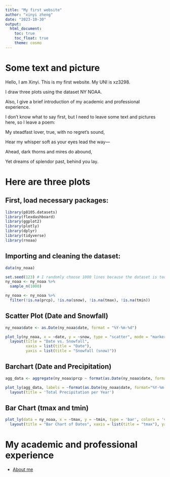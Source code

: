 ```yaml
---
title: "My first website"
author: "xinyi zheng"
date: "2023-10-30"
output: 
  html_document:
    toc: true
    toc_float: true
    theme: cosmo
---
```

# Some text and picture
Hello, I am Xinyi. This is my first website. My UNI is xz3298. 

I draw three plots using the dataset NY NOAA. 

Also, I give a brief introduction of my academic and professional experience.

I don’t know what to say first, but I need to leave some text and pictures here, so I leave a poem:


My steadfast lover, true, with no regret's sound,

Hear my whisper soft as your eyes lead the way—

Ahead, dark thorns and mires do abound,

Yet dreams of splendor past, behind you lay.

# Here are three plots
## First, load necessary packages:
```r
library(p8105.datasets)
library(flexdashboard)
library(ggplot2)
library(plotly)
library(dplyr)
library(tidyverse)
library(rnoaa)
```
## Importing and cleaning the dataset:
```r
data(ny_noaa)

set.seed(123) # I randomly choose 1000 lines because the dataset is too large
ny_noaa <- ny_noaa %>%
  sample_n(1000)

ny_noaa <- ny_noaa %>%
  filter(!is.na(prcp), !is.na(snow), !is.na(tmax), !is.na(tmin))
```

## Scatter Plot (Date and Snowfall)
```r
ny_noaa$date <- as.Date(ny_noaa$date, format = "%Y-%m-%d")

plot_ly(ny_noaa, x = ~date, y = ~snow, type = "scatter", mode = "markers") %>%
  layout(title = "Date vs. Snowfall",
         xaxis = list(title = "Date"),
         yaxis = list(title = "Snowfall (snow)"))
```

## Barchart (Date and Precipitation)
```r
agg_data <- aggregate(ny_noaa$prcp ~ format(as.Date(ny_noaa$date, format="%Y-%m-%d"), "%Y"), FUN=sum)

plot_ly(agg_data, labels = ~format(as.Date(ny_noaa$date, format="%Y-%m-%d"), "%Y"), values = ~ny_noaa$prcp, type = 'pie') %>%
  layout(title = 'Total Precipitation per Year')
```

## Bar Chart (tmax and tmin)
```r
plot_ly(data = ny_noaa, x = ~tmax, y = ~tmin, type = 'bar', colors = 'viridis') %>%
  layout(title = "Bar Chart of Dates", xaxis = list(title = "tmax"), yaxis = list(title = "Count"))
```

# My academic and professional experience

* [About me](about.html)






